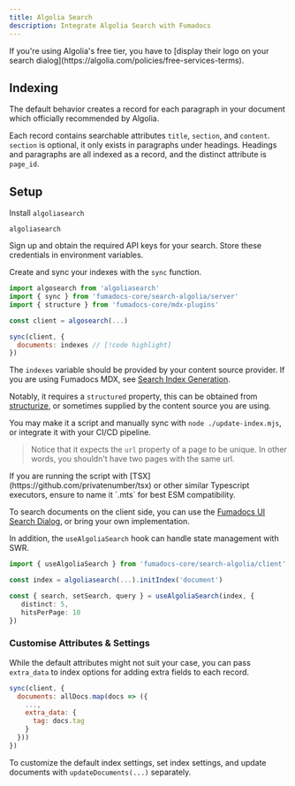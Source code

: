 ```yaml
---
title: Algolia Search
description: Integrate Algolia Search with Fumadocs
---
```


<Callout title="Notice">
  If you're using Algolia's free tier, you have to [display their logo on your
  search dialog](https://algolia.com/policies/free-services-terms).
</Callout>

## Indexing

The default behavior creates a record for each paragraph in your document which
officially recommended by Algolia.

Each record contains searchable attributes `title`, `section`, and `content`.
`section` is optional, it only exists in paragraphs under headings. Headings and
paragraphs are all indexed as a record, and the distinct attribute is
`page_id`.

## Setup

<div className='steps'>

<div className='step'>

Install `algoliasearch`

```package-install
algoliasearch
```

</div>

<div className="step">
  Sign up and obtain the required API keys for your search. Store these
  credentials in environment variables.
</div>

<div className='step'>

Create and sync your indexes with the `sync` function.

```js title="update-index.mjs"
import algosearch from 'algoliasearch'
import { sync } from 'fumadocs-core/search-algolia/server'
import { structure } from 'fumadocs-core/mdx-plugins'

const client = algosearch(...)

sync(client, {
  documents: indexes // [!code highlight]
})
```

The `indexes` variable should be provided by your content source provider. If you are using Fumadocs MDX, see [Search Index Generation](/docs/mdx/search-index).

Notably, it requires a `structured` property, this can be obtained from [structurize](/docs/headless/mdx/structure), or sometimes supplied by the content source you are using.

You may make it a script and manually sync with `node ./update-index.mjs`, or
integrate it with your CI/CD pipeline.

> Notice that it expects the `url` property of a page to be unique. In other words, you shouldn't have two pages with the same
> url.

<Callout type="warn" title="Typescript Usage">
  If you are running the script with
  [TSX](https://github.com/privatenumber/tsx) or other similar Typescript
  executors, ensure to name it `.mts` for best ESM compatibility.
</Callout>
   
</div>

<div className='step'>

To search documents on the client side, you can use the [Fumadocs UI Search Dialog](/docs/ui/search#algolia), or bring your own implementation.

In addition, the `useAlgoliaSearch` hook can handle state management with SWR.

```ts
import { useAlgoliaSearch } from 'fumadocs-core/search-algolia/client'

const index = algoliasearch(...).initIndex('document')

const { search, setSearch, query } = useAlgoliaSearch(index, {
   distinct: 5,
   hitsPerPage: 10
})
```

</div>
</div>

### Customise Attributes & Settings

While the default attributes might not suit your case, you can pass `extra_data`
to index options for adding extra fields to each record.

```js
sync(client, {
  documents: allDocs.map(docs => ({
    ...,
    extra_data: {
      tag: docs.tag
    }
  }))
})
```

To customize the default index settings, set index settings, and update
documents with `updateDocuments(...)` separately.
